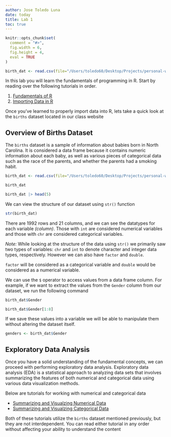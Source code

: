```yaml
---
author: Jose Toledo Luna
date: today
title: Lab 1
toc: true
---
```


```r
knitr::opts_chunk$set(
  comment = "#>",
  fig.width = 6,
  fig.height = 4,
  eval = TRUE
)
```

```r
birth_dat <- read.csv(file="/Users/toledo60/Desktop/Projects/personal-website/ucla/stats10/data/births.csv")
```


In this lab you will learn the fundamentals of programming in R. Start by reading over the following tutorials in order.

1. [Fundamentals of R](/ucla/stats10/fundamentals.qmd)
2. [Importing Data in R](/ucla/stats10/importing_data.qmd)

Once you've learned to properly import data into R, lets take a quick look at the `births` dataset located in our class website

## Overview of Births Dataset

The `births` dataset is a sample of information about babies born in North Carolina. It is considered a data frame because it contains numeric information about each baby, as well as various pieces of categorical data such as the race of the parents, and whether the parents had a smoking habit.

```r
birth_dat <- read.csv(file="/Users/toledo60/Desktop/Projects/personal-website/ucla/stats10/data/births.csv")
```

```r
birth_dat
```


```r
birth_dat |> head(5)
```

We can view the structure of our dataset using `str()` function

```r
str(birth_dat) 
```

There are 1992 rows and 21 columns, and we can see the datatypes for each variable *(column)*. Those with `int` are considered numerical variables and those with `chr` are considered categorical variables.

*Note:* While looking at the structure of the data using `str()` we primarily saw two types of variables: `chr` and `int` to denote character and integer data types, respectively. However we can also have `factor` and `double`.

`factor` will be considered as a categorical variable and `double` would be considered as a numerical variable.

We can use the `$` operator to access values from a data frame column. For example, if we want to extract the values from the `Gender` column from our dataset, we run the following command

```r
birth_dat$Gender
```

```r
birth_dat$Gender[1:8]
```

If we save these values into a variable we will be able to manipulate them without altering the dataset itself.

```r
genders <- birth_dat$Gender
```


## Exploratory Data Analysis

Once you have a solid understanding of the fundamental concepts, we can proceed with performing exploratory data analysis. Exploratory data analysis (EDA) is a statistical approach to analyzing data sets that involves summarizing the features of both numerical and categorical data using various data visualization methods.

Below are tutorials for working with numerical and categorical data

- [Summarizing and Visualzing Numerical Data](/ucla/stats10/intro_numerical_variables.qmd)
- [Summarizing and Visualzing Categorical Data](/ucla/stats10/intro_categorical_variables.qmd)

Both of these tutorials utilize the `births` dataset mentioned previously, but they are not interdependent. You can read either tutorial in any order without affecting your ability to understand the content



